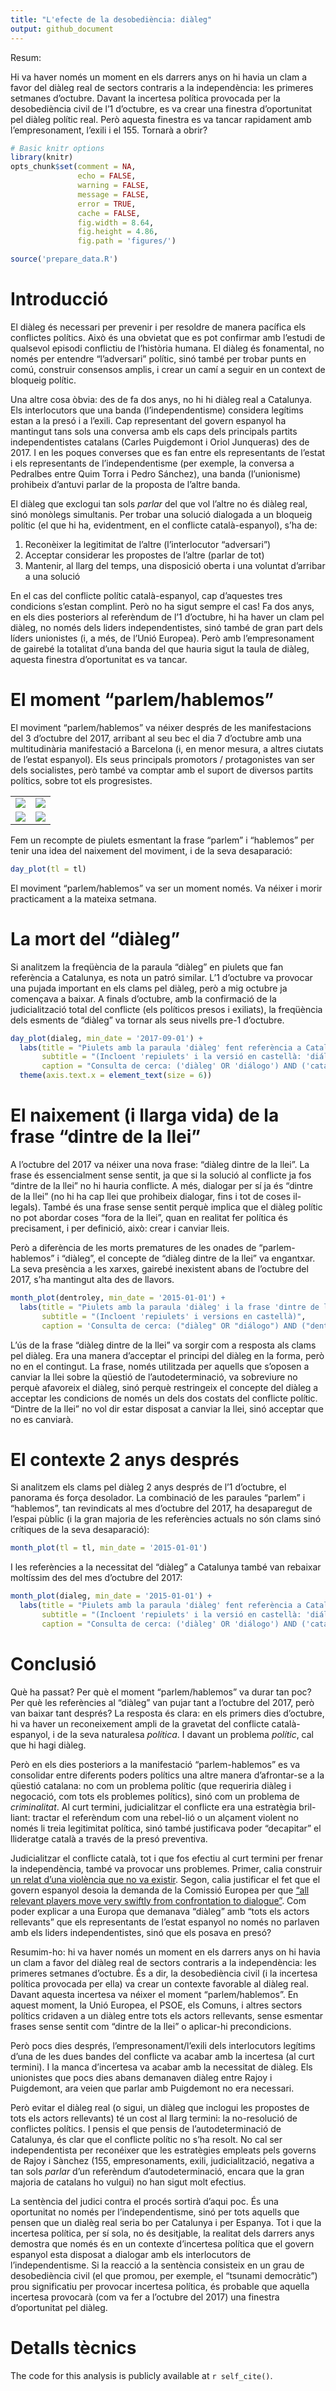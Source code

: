 ```yaml
---
title: "L'efecte de la desobediència: diàleg"
output: github_document
---
```


Resum:

Hi va haver només un moment en els darrers anys on hi havia un clam a favor del diàleg real de sectors contraris a la independència: les primeres setmanes d’octubre. Davant la incertesa política provocada per la desobediència civil de l'1 d'octubre, es va crear una finestra d'oportunitat pel diàleg polític real. Però aquesta finestra es va tancar rapidament amb l'empresonament, l'exili i el 155. Tornarà a obrir?


```r
# Basic knitr options
library(knitr)
opts_chunk$set(comment = NA, 
               echo = FALSE, 
               warning = FALSE, 
               message = FALSE, 
               error = TRUE, 
               cache = FALSE,
               fig.width = 8.64,
               fig.height = 4.86,
               fig.path = 'figures/')
```

```r
source('prepare_data.R')
```

# Introducció

El diàleg és necessari per prevenir i per resoldre de manera pacífica els conflictes polítics. Això és una obvietat que es pot confirmar amb l'estudi de qualsevol episodi conflictiu de l'història humana. El diàleg és fonamental, no només per entendre "l'adversari" polític, sinó també per trobar punts en comú, construir consensos amplis, i crear un camí a seguir en un context de bloqueig polític.

Una altre cosa òbvia: des de fa dos anys, no hi hi diàleg real a Catalunya. Els interlocutors que una banda (l'independentisme) considera legítims estan a la presó i a l'exili. Cap representant del govern espanyol ha mantingut tans sols una conversa amb els caps dels principals partits independentistes catalans (Carles Puigdemont i Oriol Junqueras) des de 2017. I en les poques converses que es fan entre els representants de l'estat i els representants de l'independentisme (per exemple, la conversa a Pedralbes entre Quim Torra i Pedro Sánchez), una banda (l'unionisme) prohibeix d'antuvi parlar de la proposta de l'altre banda.

El diàleg que exclogui tan sols _parlar_ del que vol l'altre no és diàleg real, sinó monòlegs simultanis. Per trobar una solució dialogada a un bloqueig polític (el que hi ha, evidentment, en el conflicte català-espanyol), s'ha de:

1. Reconèixer la legitimitat de l'altre (l'interlocutor "adversari")  
2. Acceptar considerar les propostes de l'altre (parlar de tot)  
3. Mantenir, al llarg del temps, una disposició oberta i una voluntat d'arribar a una solució

En el cas del conflicte polític català-espanyol, cap d'aquestes tres condicions s'estan complint. Però no ha sigut sempre el cas! Fa dos anys, en els dies posteriors al referèndum de l'1 d'octubre, hi ha haver un clam pel diàleg, no només dels liders independentistes, sinó també de gran part dels líders unionistes (i, a més, de l'Unió Europea). Però amb l'empresonament de gairebé la totalitat d'una banda del que hauria sigut la taula de diàleg, aquesta finestra d'oportunitat es va tancar.


# El moment "parlem/hablemos"

El moviment "parlem/hablemos" va néixer després de les manifestacions del 3 d'octubre del 2017, arribant al seu bec el dia 7 d'octubre amb una multitudinària manifestació a Barcelona (i, en menor mesura, a altres ciutats de l'estat espanyol). Els seus principals promotors / protagonistes van ser dels socialistes, però també va comptar amb el suport de diversos partits polítics, sobre tot els progresistes. 

<table style="width:100%">
  <tr>
    <td><img src="img/iceta.png" /></td>
    <td><img src="img/queralt.png" /></td>
  </tr>
  <tr>
    <td><img src="img/serra.png" /></td>
    <td><img src="img/lopez.png" /></td>
  </tr>
</table>

Fem un recompte de piulets esmentant la frase "parlem" i "hablemos" per tenir una idea del naixement del moviment, i de la seva desaparació:

```r
day_plot(tl = tl)
```

El moviment "parlem/hablemos" va ser un moment només. Va néixer i morir practicament a la mateixa setmana.

# La mort del "diàleg"

Si analitzem la freqüència de la paraula "diàleg" en piulets que fan referència a Catalunya, es nota un patró similar. L'1 d'octubre va provocar una pujada important en els clams pel diàleg, però a mig octubre ja començava a baixar. A finals d'octubre, amb la confirmació de la judicialització total del conflicte (els políticos presos i exiliats), la freqüència dels esments de "diàleg" va tornar als seus nivells pre-1 d'octubre.

```r
day_plot(dialeg, min_date = '2017-09-01') +
  labs(title = "Piulets amb la paraula 'diàleg' fent referència a Catalunya",
       subtitle = "(Incloent 'repiulets' i la versió en castellà: 'diálogo')",
       caption = "Consulta de cerca: ('diàleg' OR 'diálogo') AND ('cataluña' OR 'catalunya' OR 'catalans' OR\n'catalanes' OR 'independència' OR 'independencia' OR 'independentisme' OR 'independentismo'.\nDades: Twitter. Gràfic: @joethebrew. www.vilaweb.cat") +
  theme(axis.text.x = element_text(size = 6))
```



# El naixement (i llarga vida) de la frase "dintre de la llei"

A l'octubre del 2017 va néixer una nova frase: "diàleg dintre de la llei". La frase és essencialment sense sentit, ja que si la solució al conflicte ja fos "dintre de la llei" no hi hauria conflicte. A més, dialogar per sí ja és "dintre de la llei" (no hi ha cap llei que prohibeix dialogar, fins i tot de coses il-legals). També és una frase sense sentit perquè implica que el diàleg polític no pot abordar coses "fora de la llei", quan en realitat fer política és precisament, i per definició, això: crear i canviar lleis.

Però a diferència de les morts prematures de les onades de "parlem-hablemos" i "diàleg", el concepte de "diàleg dintre de la llei" va engantxar. La seva presència a les xarxes, gairebé inexistent abans de l'octubre del 2017, s'ha mantingut alta des de llavors. 


```r
month_plot(dentroley, min_date = '2015-01-01') +
  labs(title = "Piulets amb la paraula 'diàleg' i la frase 'dintre de la llei'",
       subtitle = "(Incloent 'repiulets' i versions en castellà)",
       caption = 'Consulta de cerca: ("diàleg" OR "diálogo") AND ("dentro de la ley" OR "dentro de la consticución" OR "dins de la llei"\nOR "dins la llei" OR "dintre de la llei" OR "dins de la constitució" OR "dintre de la constitució" OR "dins la constitució".\nDades: Twitter. Gràfic: @joethebrew. www.vilaweb.cat')
```

L'ús de la frase "diàleg dintre de la llei" va sorgir com a resposta als clams pel diàleg. Era una manera d'acceptar el principi del diàleg en la forma, però no en el contingut. La frase, només utilitzada per aquells que s'oposen a canviar la llei sobre la qüestió de l'autodeterminació, va sobreviure no perquè afavoreix el diàleg, sinó perquè restringeix el concepte del diàleg a acceptar les condicions de només un dels dos costats del conflicte polític. "Dintre de la llei" no vol dir estar disposat a canviar la llei, sinó acceptar que no es canviarà. 

# El contexte 2 anys després

Si analitzem els clams pel diàleg 2 anys després de l'1 d'octubre, el panorama és força desolador. La combinació de les paraules "parlem" i "hablemos", tan revindicats al mes d'octubre del 2017, ha desaparegut de l'espai pùblic (i la gran majoria de les referències actuals no són clams sinó crítiques de la seva desaparació):


```r
month_plot(tl = tl, min_date = '2015-01-01')
```

I les referències a la necessitat del "diàleg" a Catalunya també van rebaixar moltíssim des del mes d'octubre del 2017:

```r
month_plot(dialeg, min_date = '2015-01-01') +
  labs(title = "Piulets amb la paraula 'diàleg' fent referència a Catalunya",
       subtitle = "(Incloent 'repiulets' i la versió en castellà: 'diálogo')",
       caption = "Consulta de cerca: ('diàleg' OR 'diálogo') AND ('cataluña' OR 'catalunya' OR 'catalans' OR\n'catalanes' OR 'independència' OR 'independencia' OR 'independentisme' OR 'independentismo'.\nDades: Twitter. Gràfic: @joethebrew. www.vilaweb.cat")
```


# Conclusió

Què ha passat? Per què el moment "parlem/hablemos" va durar tan poc? Per què les referències al "diàleg" van pujar tant a l'octubre del 2017, però van baixar tant després? La resposta és clara: en els primers dies d'octubre, hi va haver un reconeixement ampli de la gravetat del conflicte català-espanyol, i de la seva naturalesa _política_. I davant un problema _polític_, cal que hi hagi diàleg.

Però en els dies posteriors a la manifestació "parlem-hablemos" es va consolidar entre diferents poders polítics una altre manera d'afrontar-se a la qüestió catalana: no com un problema polític (que requeriria diàleg i negocació, com tots els problemes polítics), sinó com un problema de _criminalitat_. Al curt termini, judicialitzar el conflicte era una estratègia bril-liant: tractar el referèndum com una rebel-lió o un alçament violent no només li treia legitimitat política, sinó també justificava poder "decapitar" el llideratge català a través de la presó preventiva.

Judicialitzar el conflicte català, tot i que fos efectiu al curt termini per frenar la independència, també va provocar uns problemes. Primer, calia construir [un relat d'una violència que no va existir](https://www.vilaweb.cat/noticies/els-dirigents-unionistes-no-van-parlar-de-violencia-durant-els-dies-doctobre-on-ara-diuen-que-hi-va-haver-violencia-les-dades/). Segon, calia justificar el fet que el govern espanyol desoia la demanda de la Comissió Europea per que ["all relevant players move very swiftly from confrontation to dialogue"](https://www.reuters.com/article/us-spain-politics-catalonia-eu/eu-urges-spain-to-talk-to-catalans-condemns-violence-idUSKCN1C712P). Com poder explicar a una Europa que demanava "diàleg" amb "tots els actors rellevants" que els representants de l'estat espanyol no només no parlaven amb els liders independentistes, sinó que els posava en presó?


Resumim-ho: hi va haver només un moment en els darrers anys on hi havia un clam a favor del diàleg real de sectors contraris a la independència: les primeres setmanes d'octubre. És a dir, la desobediència civil (i la incertesa política provocada per ella) va crear un contexte favorable al diàleg real. Davant aquesta incertesa va néixer el moment "parlem/hablemos". En aquest moment, la Unió Europea, el PSOE, els Comuns, i altres sectors polítics cridaven a un diàleg entre tots els actors rellevants, sense esmentar frases sense sentit com "dintre de la llei" o aplicar-hi precondicions.

Però pocs dies després, l'empresonament/l'exili dels interlocutors legítims d'una de les dues bandes del conflicte va acabar amb la incertesa (al curt termini). I la manca d'incertesa va acabar amb la necessitat de diàleg. Els unionistes que pocs dies abans demanaven diàleg entre Rajoy i Puigdemont, ara veien que parlar amb Puigdemont no era necessari.

Però evitar el diàleg real (o sigui, un diàleg que inclogui les propostes de tots els actors rellevants) té un cost al llarg termini: la no-resolució de conflictes polítics. I pensis el que pensis de l'autodeterminació de Catalunya, és clar que el conflicte polític no s'ha resolt. No cal ser independentista per reconéixer que les estratègies empleats pels governs de Rajoy i Sànchez (155, empresonaments, exili, judicialització, negativa a tan sols _parlar_ d'un referèndum d'autodeterminació, encara que la gran majoria de catalans ho vulgui) no han sigut molt efectius.

La sentència del judici contra el procés sortirà d'aqui poc. És una oportunitat no només per l'independentisme, sinó per tots aquells que pensen que un dialèg real seria bo per Catalunya i per Espanya. Tot i que la incertesa política, per sí sola, no és desitjable, la realitat dels darrers anys demostra que només és en un contexte d'incertesa política que el govern espanyol esta disposat a dialogar amb els interlocutors de l'independentisme. Si la reacció a la sentència consisteix en un grau de desobediència civil (el que promou, per exemple, el "tsunami democràtic") prou significatiu per provocar incertesa política, és probable que aquella incertesa provocarà (com va fer a l'octubre del 2017) una finestra d'oportunitat pel diàleg. 


# Detalls tècnics

The code for this analysis is publicly available at `r self_cite()`.